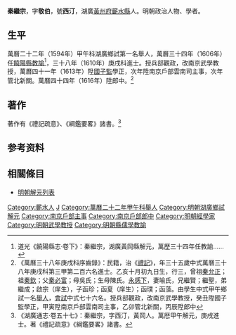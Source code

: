 {{明清人物信息框
| 姓名 = 秦繼宗
| 原名 =
| 圖片名稱= 
| 圖片大小 =
| 圖片說明 = 
| 最高職務 = 南京戶部郎中
| 國家 = 大明 
| 爵位 =
| 籍貫 = 湖廣[[黃州府|黃州府]][[蘄水縣|蘄水縣]]
| 族裔 = 
| 旗籍 = 
| 字號 = 字西汀
| 諡號 =
| 出生日期 = 萬曆四年（1576年）
| 出生地點 =
| 逝世日期 = 
| 逝世地點 =
| 墓葬 =
| 配偶 = 喻氏
| 親屬 = 曾祖[[秦允正|秦允正]]，祖[[秦欽|秦欽]]<br>父[[秦必富|秦必富]]，母吳氏；生母陳氏
| 出身 =
* 萬曆二十二年甲午科湖廣鄉試第一名舉人
* 萬曆三十八年庚戌科進士
| 經歷 =
| 著作 =  
*《禮記疏意》
*《綱鑑要畧》
}}
'''秦繼宗'''{{BD|1576年||？年||}}，字'''敬伯'''，號'''西汀'''，湖廣[[黃州府|黃州府]][[蘄水縣|蘄水縣]]人。明朝政治人物、學者。

==生平==
萬曆二十二年（1594年）甲午科湖廣鄉試第一名舉人，萬曆三十四年（1606年）任[[饒陽縣|饒陽縣]][[教諭|教諭]]<ref>道光《饒陽縣志·卷下》：秦繼宗，湖廣黃岡縣解元，萬歷三十四年任教諭……</ref>，三十八年（1610年）庚戌科進士。授兵部觀政，改南京武學教授，萬曆四十一年（1613年）陞[[國子監|國子監]]學正，次年陞南京戶部雲南司主事，次年管北新關。萬曆四十四年（1616年）陞郎中。<ref>《萬曆三十八年庚戌科序齒錄》：民籍，治《[[禮記|禮記]]》，年三十五歲中式萬曆三十八年庚戌科第三甲第二百六名進士。乙亥十月初九日生，行三，曾祖[[秦允正|秦允正]]；祖[[秦欽|秦欽]]；父[[秦必富|秦必富]]；母吳氏；生母陳氏。[[永感下|永感下]]，妻喻氏，兄繼賢；繼聖，弟繼成；啟宗（庠生），子函珍；函夏（庠生）；函璞；函藻。由學生中式甲午鄉試一名[[舉人|舉人]]，[[會試|會試]]中式七十六名。授兵部觀政，改南京武學教授，癸丑陞國子監學正，甲寅陞南京戶部雲南司主事，乙卯管北新關，丙辰陞郎中</ref>

==著作==
著作有《禮記疏意》、《綱鑑要畧》諸書。<ref>《湖廣通志·卷五十七》：秦繼宗，字西汀，黃岡人。萬厯甲午解元，庚戌進士。著《禮記疏意》《綱鑑要畧》諸書。</ref>

== 参考资料 ==
{{reflist}}

==相關條目==
*[[明朝解元列表|明朝解元列表]]

{{萬曆三十八年庚戌科殿试金榜}}
{{明朝人物小作品}}

{{Authority control}}

{{DEFAULTSORT:Qin秦}}
[[Category:蘄水人|Category:蘄水人]]
[[Category:秦姓|J]]
[[Category:萬曆二十二年甲午科舉人|Category:萬曆二十二年甲午科舉人]]
[[Category:明朝湖廣鄉試解元|Category:明朝湖廣鄉試解元]]
[[Category:南京戶部主事|Category:南京戶部主事]]
[[Category:南京戶部郎中|Category:南京戶部郎中]]
[[Category:明朝經學家|Category:明朝經學家]]
[[Category:明朝武學教授|Category:明朝武學教授]]
[[Category:明朝縣儒學教諭|Category:明朝縣儒學教諭]]